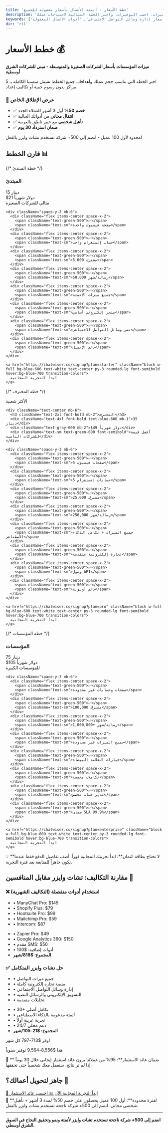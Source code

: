 ```yaml
---
title: 'خطط الأسعار - أتمتة الأعمال بأسعار معقولة للجميع'
description: 'خطط أسعار تشات وايزر تبدأ من 15 دينار ($21/شهر). قارن الميزات، احسب التوفيرات، واختر الخطة المثالية لاحتياجات عملك.'
keywords: ['أسعار تشات وايزر', 'تكلفة أتمتة الأعمال', 'أسعار إدارة علاقات العملاء الشرق الأوسط', 'أسعار الشات بوت', 'تكلفة منصة التجارة الإلكترونية', 'أسعار إدارة وسائل التواصل الاجتماعي', 'أدوات الأعمال المعقولة']
dir: 'rtl'
---
```



# خطط الأسعار 💰

**ميزات المؤسسات بأسعار الشركات الصغيرة والمتوسطة - مبني للشركات الشرق أوسطية**

اختر الخطة التي تناسب حجم عملك وأهدافك. جميع الخطط تشمل منصتنا الكاملة بـ 5 مراكز بدون رسوم خفية أو تكاليف إعداد.

<div className="bg-green-50 p-6 rounded-lg my-8">
  <h3 className="text-xl font-bold text-green-700 mb-2">🎁 عرض الإطلاق الخاص</h3>
  <ul className="space-y-1 text-sm">
    <li>✅ <strong>خصم 50%</strong> أول 3 أشهر للعملاء الجدد</li>
    <li>✅ <strong>انتقال مجاني</strong> من أدواتك الحالية</li>
    <li>✅ <strong>تأهيل شخصي</strong> مع خبير ناطق بالعربية</li>
    <li>✅ <strong>ضمان استرداد 30 يوم</strong></li>
  </ul>
  <p className="text-sm mt-3 font-semibold">محدود لأول 100 عميل - انضم إلى 500+ شركة تستخدم تشات وايزر بالفعل!</p>
</div>

## قارن الخطط 📊

<div className="grid grid-cols-1 md:grid-cols-3 gap-6 my-8">
  
  {/* خطة المبتدئ */}
  <div className="border rounded-lg p-6 hover:shadow-lg transition-shadow">
    <div className="text-center mb-6">
      <h3 className="text-2xl font-bold mb-2">المبتدئ</h3>
      <div className="text-4xl font-bold text-blue-600 mb-1">15 دينار</div>
      <div className="text-gray-600 mb-2">$21 دولار شهرياً</div>
      <div className="text-sm text-green-600 font-semibold">مثالي للشركات الصغيرة</div>
    </div>
    
    <div className="space-y-3 mb-6">
      <div className="flex items-center space-x-2">
        <span className="text-green-500">✅</span>
        <span className="text-sm">صفحة فيسبوك واحدة</span>
      </div>
      <div className="flex items-center space-x-2">
        <span className="text-green-500">✅</span>
        <span className="text-sm">حساب إنستغرام واحد</span>
      </div>
      <div className="flex items-center space-x-2">
        <span className="text-green-500">✅</span>
        <span className="text-sm">5,000 مشترك</span>
      </div>
      <div className="flex items-center space-x-2">
        <span className="text-green-500">✅</span>
        <span className="text-sm">50,000 رسالة/شهر</span>
      </div>
      <div className="flex items-center space-x-2">
        <span className="text-green-500">✅</span>
        <span className="text-sm">جميع ميزات الأتمتة</span>
      </div>
      <div className="flex items-center space-x-2">
        <span className="text-green-500">✅</span>
        <span className="text-sm">متجر إلكتروني أساسي</span>
      </div>
      <div className="flex items-center space-x-2">
        <span className="text-green-500">✅</span>
        <span className="text-sm">نشر وسائل التواصل الاجتماعي</span>
      </div>
      <div className="flex items-center space-x-2">
        <span className="text-green-500">✅</span>
        <span className="text-sm">دعم الإيميل</span>
      </div>
    </div>
    
    <a href="https://chatwiser.co/signup?plan=starter" className="block w-full bg-blue-600 text-white text-center py-3 rounded-lg font-semibold hover:bg-blue-700 transition-colors">
      ابدأ التجربة المجانية
    </a>
  </div>

  {/* خطة المحترف */}
  <div className="border-2 border-blue-500 rounded-lg p-6 hover:shadow-lg transition-shadow relative">
    <div className="absolute -top-4 left-1/2 transform -translate-x-1/2 bg-blue-500 text-white px-4 py-1 rounded-full text-sm font-semibold">
      الأكثر شعبية
    </div>
    
    <div className="text-center mb-6">
      <h3 className="text-2xl font-bold mb-2">المحترف</h3>
      <div className="text-4xl font-bold text-blue-600 mb-1">35 دينار</div>
      <div className="text-gray-600 mb-2">$49 دولار شهرياً</div>
      <div className="text-sm text-green-600 font-semibold">أفضل قيمة للشركات النامية</div>
    </div>
    
    <div className="space-y-3 mb-6">
      <div className="flex items-center space-x-2">
        <span className="text-green-500">✅</span>
        <span className="text-sm">5 صفحات فيسبوك</span>
      </div>
      <div className="flex items-center space-x-2">
        <span className="text-green-500">✅</span>
        <span className="text-sm">5 حسابات إنستغرام</span>
      </div>
      <div className="flex items-center space-x-2">
        <span className="text-green-500">✅</span>
        <span className="text-sm">25,000 مشترك</span>
      </div>
      <div className="flex items-center space-x-2">
        <span className="text-green-500">✅</span>
        <span className="text-sm">250,000 رسالة/شهر</span>
      </div>
      <div className="flex items-center space-x-2">
        <span className="text-green-500">✅</span>
        <span className="text-sm">جميع الميزات + تكامل الذكاء الاصطناعي</span>
      </div>
      <div className="flex items-center space-x-2">
        <span className="text-green-500">✅</span>
        <span className="text-sm">تجارة إلكترونية متقدمة</span>
      </div>
      <div className="flex items-center space-x-2">
        <span className="text-green-500">✅</span>
        <span className="text-sm">وصول API</span>
      </div>
      <div className="flex items-center space-x-2">
        <span className="text-green-500">✅</span>
        <span className="text-sm">دعم أولوية</span>
      </div>
    </div>
    
    <a href="https://chatwiser.co/signup?plan=pro" className="block w-full bg-blue-600 text-white text-center py-3 rounded-lg font-semibold hover:bg-blue-700 transition-colors">
      ابدأ التجربة المجانية
    </a>
  </div>

  {/* خطة المؤسسات */}
  <div className="border rounded-lg p-6 hover:shadow-lg transition-shadow">
    <div className="text-center mb-6">
      <h3 className="text-2xl font-bold mb-2">المؤسسات</h3>
      <div className="text-4xl font-bold text-blue-600 mb-1">75 دينار</div>
      <div className="text-gray-600 mb-2">$105 دولار شهرياً</div>
      <div className="text-sm text-green-600 font-semibold">للمؤسسات الكبيرة</div>
    </div>
    
    <div className="space-y-3 mb-6">
      <div className="flex items-center space-x-2">
        <span className="text-green-500">✅</span>
        <span className="text-sm">صفحات وحسابات غير محدودة</span>
      </div>
      <div className="flex items-center space-x-2">
        <span className="text-green-500">✅</span>
        <span className="text-sm">100,000 مشترك</span>
      </div>
      <div className="flex items-center space-x-2">
        <span className="text-green-500">✅</span>
        <span className="text-sm">1,000,000+ رسالة/شهر</span>
      </div>
      <div className="flex items-center space-x-2">
        <span className="text-green-500">✅</span>
        <span className="text-sm">جميع الميزات غير محدودة</span>
      </div>
      <div className="flex items-center space-x-2">
        <span className="text-green-500">✅</span>
        <span className="text-sm">خيارات العلامة البيضاء</span>
      </div>
      <div className="flex items-center space-x-2">
        <span className="text-green-500">✅</span>
        <span className="text-sm">تكاملات مخصصة</span>
      </div>
      <div className="flex items-center space-x-2">
        <span className="text-green-500">✅</span>
        <span className="text-sm">مدير حساب مخصص</span>
      </div>
      <div className="flex items-center space-x-2">
        <span className="text-green-500">✅</span>
        <span className="text-sm">ضمان SLA 99.9%</span>
      </div>
    </div>
    
    <a href="https://chatwiser.co/signup?plan=enterprise" className="block w-full bg-blue-600 text-white text-center py-3 rounded-lg font-semibold hover:bg-blue-700 transition-colors">
      ابدأ التجربة المجانية
    </a>
  </div>
</div>

<Info>
💡 **لا تحتاج بطاقة ائتمان**: ابدأ تجربتك المجانية فوراً. أضف تفاصيل الدفع فقط عندما تكون جاهزاً للمتابعة بعد فترة التجربة.
</Info>

## مقارنة التكاليف: تشات وايزر مقابل المنافسين 💸

<div className="bg-red-50 p-6 rounded-lg my-8">
  <h3 className="text-xl font-bold text-red-700 mb-4">❌ استخدام أدوات منفصلة (التكاليف الشهرية)</h3>
  <div className="grid grid-cols-2 gap-4 text-sm">
    <div>
      <ul className="space-y-1">
        <li>• ManyChat Pro: $145</li>
        <li>• Shopify Plus: $79</li>
        <li>• Hootsuite Pro: $99</li>
        <li>• Mailchimp Pro: $59</li>
        <li>• Intercom: $87</li>
      </ul>
    </div>
    <div>
      <ul className="space-y-1">
        <li>• Zapier Pro: $49</li>
        <li>• Google Analytics 360: $150</li>
        <li>• مقدم SMS: $50</li>
        <li>• أدوات إضافية: $100</li>
        <li><strong>المجموع: $818/شهر</strong></li>
      </ul>
    </div>
  </div>
</div>

<div className="bg-green-50 p-6 rounded-lg my-8">
  <h3 className="text-xl font-bold text-green-700 mb-4">✅ حل تشات وايزر المتكامل</h3>
  <div className="grid grid-cols-2 gap-4 text-sm">
    <div>
      <ul className="space-y-1">
        <li>• جميع ميزات التواصل</li>
        <li>• منصة تجارة إلكترونية كاملة</li>
        <li>• إدارة وسائل التواصل الاجتماعي</li>
        <li>• التسويق الإلكتروني والرسائل النصية</li>
        <li>• تحليلات متقدمة</li>
      </ul>
    </div>
    <div>
      <ul className="space-y-1">
        <li>• 30+ تكامل أصلي</li>
        <li>• أتمتة مدعومة بالذكاء الاصطناعي</li>
        <li>• تجربة عربية أولاً</li>
        <li>• دعم محلي 24/7</li>
        <li><strong>المجموع: $21-105/شهر</strong></li>
      </ul>
    </div>
  </div>
  <div className="text-center mt-4">
    <p className="text-2xl font-bold text-green-600">وفر $713-797 كل شهر!</p>
    <p className="text-sm text-gray-600">هذا $8,556-9,564 توفير سنوياً</p>
  </div>
</div>

<Check>
🎯 **ضمان عائد الاستثمار**: 95% من عملائنا يرون عائد استثمار إيجابي خلال 30 يوماً. إذا لم تر نتائج، سنعمل معك شخصياً حتى تحققها.
</Check>

## جاهز لتحويل أعمالك؟ 🚀

<div className="grid grid-cols-2 gap-4 my-8" dir="ltr">
  <a href="https://chatwiser.co/signup" className="bg-blue-600 text-white p-4 rounded-lg text-center font-bold hover:bg-blue-700">
    🚀 ابدأ التجربة المجانية الآن
  </a>
  <a href="/ar/success/roi-calculator" className="border border-blue-600 text-blue-600 p-4 rounded-lg text-center font-bold hover:bg-blue-50">
    📊 احسب عائد الاستثمار
  </a>
</div>

<Info>
🎁 **لفترة محدودة**: أول 100 عميل يحصلون على خصم 50% لمدة 3 أشهر + تأهيل شخصي مجاني. انضم إلى 500+ شركة ناجحة تستخدم تشات وايزر بالفعل.
</Info>

---

**انضم إلى 500+ شركة ناجحة تستخدم تشات وايزر لأتمتة ونمو وتحقيق النجاح في السوق الشرق أوسطي.**
